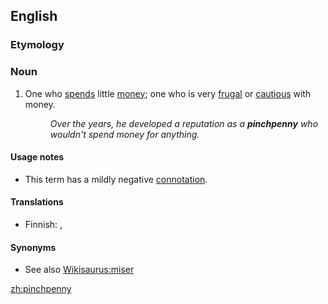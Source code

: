 ==English==

===Etymology===
{{compound|pinch|penny}}

===Noun===
{{en-noun|pinchpennies}}

# One who [[spends]] little [[money]]; one who is very [[frugal]] or [[cautious]] with money.
#: ''Over the years, he developed a reputation as a '''pinchpenny''' who wouldn't spend money for anything.''

====Usage notes====
* This term has a mildly negative [[connotation]].

====Translations====
{{trans-top|fussy, particular}}
* Finnish: {{t|fi|penninvenyttäjä}}, {{t|fi|saituri}}
{{trans-mid}}
{{trans-bottom}}

====Synonyms====
* See also [[Wikisaurus:miser]]

[[zh:pinchpenny]]
